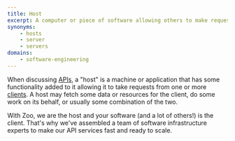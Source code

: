 ```yaml
---
title: Host
excerpt: A computer or piece of software allowing others to make requests of it.
synonyms:
    - hosts
    - server
    - servers
domains:
    - software-engineering
---
```


When discussing [APIs](/docs/glossary/application-programming-interface-api), a "host" is a machine or application that has some functionality added to it allowing it to take requests from one or more [clients](/docs/glossary/client). A host may fetch some data or resources for the client, do some work on its behalf, or usually some combination of the two.

With Zoo, we are the host and your software (and a lot of others!) is the client. That's why we've assembled a team of software infrastructure experts to make our API services fast and ready to scale.